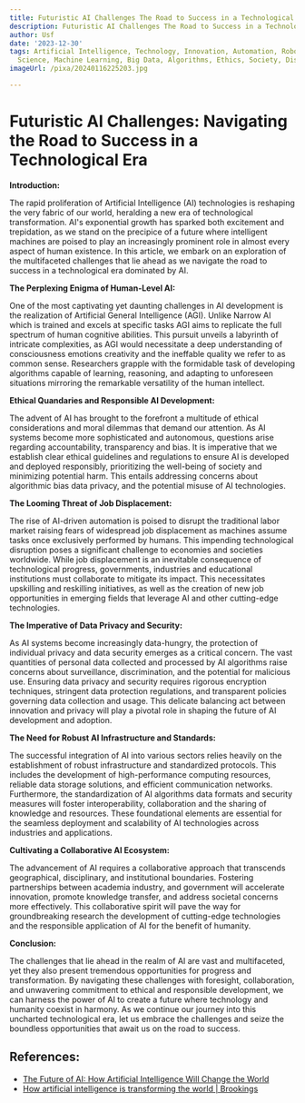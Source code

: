 ```yaml
---
title: Futuristic AI Challenges The Road to Success in a Technological Era
description: Futuristic AI Challenges The Road to Success in a Technological Era
author: Usf
date: '2023-12-30'
tags: Artificial Intelligence, Technology, Innovation, Automation, Robotics, Future,
  Science, Machine Learning, Big Data, Algorithms, Ethics, Society, Disruption
imageUrl: /pixa/20240116225203.jpg

---
```

# **Futuristic AI Challenges: Navigating the Road to Success in a  Technological Era**

**Introduction:**

The rapid proliferation of Artificial Intelligence (AI) technologies  is reshaping  the very fabric of our world, heralding  a new era of technological transformation. AI's exponential growth has sparked both excitement and trepidation, as we stand on the precipice of a future where intelligent machines are  poised to play an increasingly  prominent role in almost every aspect of  human existence. In this article, we embark on an exploration of  the multifaceted  challenges that lie ahead as we navigate the road  to success in a technological era dominated by AI.

**The Perplexing Enigma of Human-Level AI:**

One of the most captivating yet daunting challenges in AI development is the realization of Artificial  General  Intelligence (AGI). Unlike Narrow AI which is trained and  excels at  specific tasks AGI aims to replicate the full spectrum of human cognitive abilities. This pursuit unveils a labyrinth of  intricate  complexities, as AGI  would  necessitate a deep understanding of consciousness emotions creativity and the ineffable quality we refer  to  as common sense.  Researchers grapple with the formidable task of developing algorithms capable of learning, reasoning, and adapting to unforeseen situations mirroring the remarkable versatility of the  human intellect.

**Ethical Quandaries and Responsible AI Development:**

The advent of AI has brought to the forefront a multitude of ethical  considerations and moral dilemmas that demand our attention. As  AI systems become more sophisticated and autonomous, questions  arise  regarding accountability, transparency and bias.  It is imperative that we establish clear ethical guidelines  and regulations to ensure AI is developed and deployed responsibly, prioritizing the well-being of  society and minimizing potential harm. This entails addressing concerns about algorithmic bias data privacy, and the potential misuse of AI technologies.

**The Looming Threat of Job Displacement:**

The rise of AI-driven  automation is poised to disrupt the traditional labor market raising fears of widespread job displacement as machines assume tasks once exclusively performed by humans.  This impending technological disruption poses a significant challenge  to economies and  societies worldwide. While job displacement  is an inevitable  consequence  of technological progress,  governments, industries and  educational institutions must  collaborate  to mitigate its impact. This necessitates upskilling and reskilling initiatives, as well  as the  creation of new job opportunities in emerging fields that leverage AI and  other cutting-edge technologies.

**The Imperative  of Data Privacy and Security:**

As AI systems become increasingly data-hungry, the  protection of individual privacy and data security emerges as a critical concern. The vast quantities of personal data collected  and  processed by  AI algorithms raise concerns about surveillance, discrimination, and the potential for malicious  use. Ensuring data privacy and security requires rigorous  encryption techniques, stringent data protection regulations, and transparent policies governing data collection and usage. This delicate balancing act between innovation and privacy will play a pivotal role in shaping the future of AI development and adoption.

**The Need for Robust AI Infrastructure and Standards:**

The successful integration of AI into various sectors relies heavily on the establishment  of robust infrastructure and standardized protocols. This includes the development of high-performance computing  resources, reliable data storage solutions, and  efficient  communication networks. Furthermore, the  standardization of AI algorithms data formats and security  measures will foster interoperability, collaboration and the sharing of knowledge and resources. These foundational elements  are essential for the seamless  deployment and scalability of AI technologies across industries and applications.

**Cultivating a Collaborative AI  Ecosystem:**

The advancement of AI requires a collaborative approach that transcends geographical, disciplinary, and institutional boundaries. Fostering partnerships  between academia  industry, and government will accelerate innovation, promote knowledge transfer, and address societal  concerns more effectively. This collaborative spirit will pave  the way for groundbreaking research the development of cutting-edge technologies and the responsible application of AI for  the benefit of humanity.

**Conclusion:**

The challenges that lie ahead in  the realm of AI are vast and multifaceted, yet they also present tremendous opportunities for progress  and transformation. By navigating these  challenges with foresight, collaboration, and unwavering commitment to ethical and responsible development, we can harness the  power  of AI to create a future where technology and humanity coexist in harmony. As we continue our journey into this uncharted technological era, let us embrace the challenges and seize the boundless opportunities that await us on the road to success.

## References:
- [The Future of AI: How Artificial Intelligence Will Change the World](https://builtin.com/artificial-intelligence/artificial-intelligence-future)
- [How artificial intelligence is transforming the world | Brookings](https://www.brookings.edu/articles/how-artificial-intelligence-is-transforming-the-world/)
